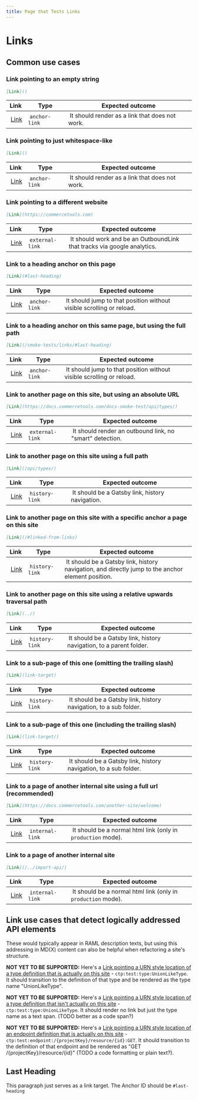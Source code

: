 ```yaml
---
title: Page that Tests Links
---
```


# Links

## Common use cases

### Link pointing to an empty string

```md
[Link]()
```

| Link      | Type           | Expected outcome                                |
| --------- | -------------- | ----------------------------------------------- |
|  [Link]() |  `anchor-link` |  It should render as a link that does not work. |

### Link pointing to just whitespace-like

```md
[Link]()
```

| Link      | Type           | Expected outcome                                |
| --------- | -------------- | ----------------------------------------------- |
|  [Link]() |  `anchor-link` |  It should render as a link that does not work. |

### Link pointing to a different website

```md
[Link](https://commercetools.com)
```

| Link                               | Type             | Expected outcome                                                         |
| ---------------------------------- | ---------------- | ------------------------------------------------------------------------ |
|  [Link](https://commercetools.com) |  `external-link` |  It should work and be an OutboundLink that tracks via google analytics. |

### Link to a heading anchor on this page

```md
[Link](#last-heading)
```

| Link                   | Type           | Expected outcome                                                      |
| ---------------------- | -------------- | --------------------------------------------------------------------- |
|  [Link](#last-heading) |  `anchor-link` |  It should jump to that position without visible scrolling or reload. |

### Link to a heading anchor on this same page, but using the full path

```md
[Link](/smoke-tests/links/#last-heading)
```

| Link                                      | Type           | Expected outcome                                                      |
| ----------------------------------------- | -------------- | --------------------------------------------------------------------- |
|  [Link](/smoke-tests/links/#last-heading) |  `anchor-link` |  It should jump to that position without visible scrolling or reload. |

### Link to another page on this site, but using an absolute URL

```md
[Link](https://docs.commercetools.com/docs-smoke-test/api/types/)
```

| Link                                                               | Type             | Expected outcome                                          |
| ------------------------------------------------------------------ | ---------------- | --------------------------------------------------------- |
|  [Link](https://docs.commercetools.com/docs-smoke-test/api/types/) |  `external-link` |  It should render an outbound link, no "smart" detection. |

### Link to another page on this site using a full path

```md
[Link](/api/types/)
```

| Link                 | Type            | Expected outcome                                 |
| -------------------- | --------------- | ------------------------------------------------ |
|  [Link](/api/types/) |  `history-link` |  It should be a Gatsby link, history navigation. |

### Link to another page on this site with a specific anchor a page on this site

```md
[Link](/#linked-from-links)
```

| Link                         | Type            | Expected outcome                                                                                   |
| ---------------------------- | --------------- | -------------------------------------------------------------------------------------------------- |
|  [Link](/#linked-from-links) |  `history-link` |  It should be a Gatsby link, history navigation, and directly jump to the anchor element position. |

### Link to another page on this site using a relative upwards traversal path

```md
[Link](../)
```

| Link         | Type            | Expected outcome                                                     |
| ------------ | --------------- | -------------------------------------------------------------------- |
|  [Link](../) |  `history-link` |  It should be a Gatsby link, history navigation, to a parent folder. |

### Link to a sub-page of this one (omitting the trailing slash)

```md
[Link](link-target)
```

| Link                 | Type            | Expected outcome                                                  |
| -------------------- | --------------- | ----------------------------------------------------------------- |
|  [Link](link-target) |  `history-link` |  It should be a Gatsby link, history navigation, to a sub folder. |

### Link to a sub-page of this one (including the trailing slash)

```md
[Link](link-target/)
```

| Link                  | Type            | Expected outcome                                                  |
| --------------------- | --------------- | ----------------------------------------------------------------- |
|  [Link](link-target/) |  `history-link` |  It should be a Gatsby link, history navigation, to a sub folder. |

### Link to a page of another internal site using a full url (recommended)

```md
[Link](https://docs.commercetools.com/another-site/welcome)
```

| Link                                                         | Type             | Expected outcome                                              |
| ------------------------------------------------------------ | ---------------- | ------------------------------------------------------------- |
|  [Link](https://docs.commercetools.com/another-site/welcome) |  `internal-link` |  It should be a normal html link (only in `production` mode). |

### Link to a page of another internal site

```md
[Link](/../import-api/)
```

| Link                     | Type             | Expected outcome                                              |
| ------------------------ | ---------------- | ------------------------------------------------------------- |
|  [Link](/../import-api/) |  `internal-link` |  It should be a normal html link (only in `production` mode). |

## Link use cases that detect logically addressed API elements

These would typically appear in RAML description texts, but using this addressing in MD(X) content can also be helpful when refactoring a site's structure.

**NOT YET TO BE SUPPORTED:** Here's a [Link pointing a URN style location of a type definition that is actually on this site](ctp:test:type:UnionLikeType) - `ctp:test:type:UnionLikeType`. It should transition to the definition of that type and be rendered as the type name "UnionLikeType".

**NOT YET TO BE SUPPORTED:** Here's a [Link pointing a URN style location of a type definition that isn't actually on this site](ctp:test:type:UnionLikeType) - `ctp:test:type:UnionLikeType`. It should render no link but just the type name as a text span. (TODO better as a code span?)

**NOT YET TO BE SUPPORTED:** Here's a [Link pointing a URN style location of an endpoint definition that is actually on this site](ctp:test:endpoint:/{projectKey}/resource/{id}:GET) - `ctp:test:endpoint:/{projectKey}/resource/{id}:GET`. It should transition to the definition of that endpoint and be rendered as "GET /{projectKey}/resource/{id}" (TODO a code formatting or plain text?).

## Last Heading

This paragraph just serves as a link target. The Anchor ID should be `#last-heading`
